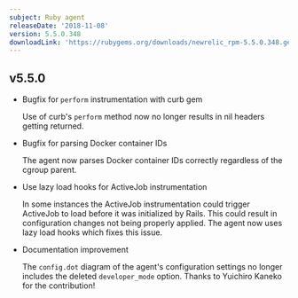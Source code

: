 ```yaml
---
subject: Ruby agent
releaseDate: '2018-11-08'
version: 5.5.0.348
downloadLink: 'https://rubygems.org/downloads/newrelic_rpm-5.5.0.348.gem'
---
```


## v5.5.0

* Bugfix for `perform` instrumentation with curb gem

  Use of curb's `perform` method now no longer results in nil headers getting returned.
* Bugfix for parsing Docker container IDs

  The agent now parses Docker container IDs correctly regardless of the cgroup parent.
* Use lazy load hooks for ActiveJob instrumentation

  In some instances the ActiveJob instrumentation could trigger ActiveJob to load before it was initialized by Rails. This could result in configuration changes not being properly applied. The agent now uses lazy load hooks which fixes this issue.
* Documentation improvement

  The `config.dot` diagram of the agent's configuration settings no longer includes the deleted `developer_mode` option. Thanks to Yuichiro Kaneko for the contribution!
